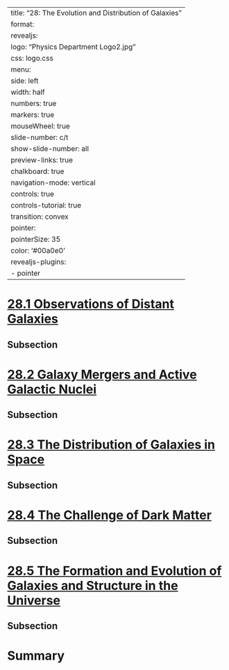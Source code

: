 
---
title: "28: The Evolution and Distribution of Galaxies"
format:
  revealjs:
    logo: "Physics Department Logo2.jpg"
    css: logo.css
    menu:
      side: left
      width: half
      numbers: true
      markers: true
    mouseWheel: true
    slide-number: c/t 
    show-slide-number: all
    preview-links: true
    chalkboard: true
    navigation-mode: vertical
    controls: true
    controls-tutorial: true
    transition: convex
    pointer:
      pointerSize: 35
      color: '#00a0e0'
revealjs-plugins:
  - pointer
---


# [28.1 Observations of Distant Galaxies](https://openstax.org/books/astronomy-2e/pages/28-1-observations-of-distant-galaxies)

## Subsection 

# [28.2 Galaxy Mergers and Active Galactic Nuclei](https://openstax.org/books/astronomy-2e/pages/28-2-galaxy-mergers-and-active-galactic-nuclei)

## Subsection 

# [28.3 The Distribution of Galaxies in Space](https://openstax.org/books/astronomy-2e/pages/28-3-the-distribution-of-galaxies-in-space)

## Subsection 

# [28.4 The Challenge of Dark Matter](https://openstax.org/books/astronomy-2e/pages/28-4-the-challenge-of-dark-matter)

## Subsection 

# [28.5 The Formation and Evolution of Galaxies and Structure in the Universe](https://openstax.org/books/astronomy-2e/pages/28-5-the-formation-and-evolution-of-galaxies-and-structure-in-the-universe)

## Subsection 

# Summary